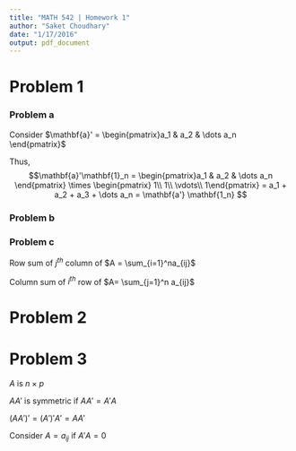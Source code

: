 ```yaml
---
title: "MATH 542 | Homework 1"
author: "Saket Choudhary"
date: "1/17/2016"
output: pdf_document
---
```


# Problem 1


\begin{align*}
\mathbf{1}_n = \begin{pmatrix} 1\\
1\\
\vdots\\
1\\
\end{pmatrix}
\end{align*}


### Problem a
Consider $\mathbf{a}' = \begin{pmatrix}a_1 & a_2 & \dots a_n \end{pmatrix}$

Thus, $$\mathbf{a}'\mathbf{1}_n = \begin{pmatrix}a_1 & a_2 & \dots a_n \end{pmatrix} \times \begin{pmatrix} 1\\
1\\
\vdots\\
1\end{pmatrix} = a_1 + a_2 + a_3 + \dots a_n = \mathbf{a'} \mathbf{1_n}
$$

### Problem b

\begin{align*}
A_n I &=  \begin{pmatrix} a_{11} & a_{12} & \dots & a_{1n} \\
a_{21} & a_{22}  & \dots & a_{2n}\\
\vdots\\
a_{n1} & a_{n2} & \dots  & a_{nn}
\end{pmatrix}  \times \begin{pmatrix} 1 \\
1\\ 
\vdots
1
\end{pmatrix} = \begin{pmatrix} \sum_{j=1}^n a_{ij}\\
\sum_{j=1}^n a_{2j}\\
\vdots
\sum{j=1}^n a_{nj}
\end{pmatrix}\\
&= \text{Column vector with row sums of }A
\end{align*}

### Problem c
Row sum of $j^{th}$ column of $A = \sum_{i=1}^na_{ij}$

Column sum of $i^{th}$ row of $A= \sum_{j=1}^n a_{ij}$

\begin{align*}
1_n'A &= \begin{pmatrix} 1 & 1 & \dots 1 \end{pmatrix} \times \begin{pmatrix} a_{11} & a_{12} & \dots & a_{1n} \\
a_{21} & a_{22}  & \dots & a_{2n}\\
\vdots\\
a_{n1} & a_{n2} & \dots  & a_{nn}
\end{pmatrix}\\
&= \begin{pmatrix} \sum_{i=1}^n a_{i1} & \sum_{i=1}^n a_{i2} & \sum_{i=1}^n a_{i3}  & \dots \sum_{i=1}^n a_{in} \end{pmatrix}\\
&= \text{Row vector with elements as column sums of A}
\end{align*}

# Problem 2


\begin{align*}
a_1 &= \begin{pmatrix}
2\\
3\\
1
\end{pmatrix}\\
A_2 &= \begin{pmatrix}
1 & 2\\
2 & 0\\
0 & 1\\
\end{pmatrix}\\
b_1' &= \begin{pmatrix}
1 & 1 & 1 & 0
\end{pmatrix}\\
B_2 &= \begin{pmatrix}
2 & 1 & 1 & 2\\
2 & 3 & 1 & 2
\end{pmatrix}
\end{align*}

\begin{align*}
AB &= a_1b_1' + A_2B_2
\end{align*}

# Problem 3
$A$ is $n \times p$

$AA'$ is symmetric if $AA' = A'A$

$(AA')' = (A')'A' = AA'$


Consider $A=a_{ij}$
if $A'A = 0$ \sum